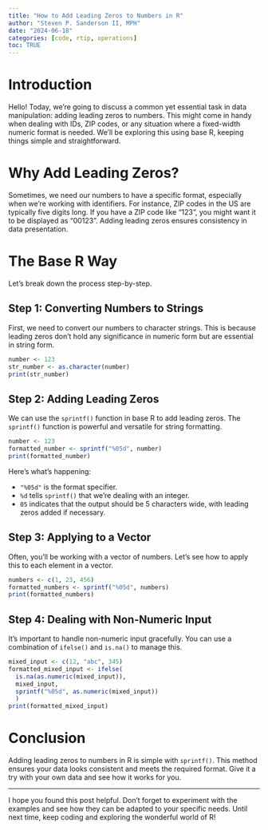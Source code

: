 ```yaml
---
title: "How to Add Leading Zeros to Numbers in R"
author: "Steven P. Sanderson II, MPH"
date: "2024-06-18"
categories: [code, rtip, operations]
toc: TRUE
---
```


# Introduction

Hello! Today, we're going to discuss a common yet essential task in data manipulation: adding leading zeros to numbers. This might come in handy when dealing with IDs, ZIP codes, or any situation where a fixed-width numeric format is needed. We'll be exploring this using base R, keeping things simple and straightforward.

# Why Add Leading Zeros?

Sometimes, we need our numbers to have a specific format, especially when we're working with identifiers. For instance, ZIP codes in the US are typically five digits long. If you have a ZIP code like "123", you might want it to be displayed as "00123". Adding leading zeros ensures consistency in data presentation.

# The Base R Way

Let's break down the process step-by-step.

## Step 1: Converting Numbers to Strings

First, we need to convert our numbers to character strings. This is because leading zeros don't hold any significance in numeric form but are essential in string form.

```r
number <- 123
str_number <- as.character(number)
print(str_number)
```

## Step 2: Adding Leading Zeros

We can use the `sprintf()` function in base R to add leading zeros. The `sprintf()` function is powerful and versatile for string formatting.

```r
number <- 123
formatted_number <- sprintf("%05d", number)
print(formatted_number)
```

Here’s what’s happening:

-   `"%05d"` is the format specifier.
-   `%d` tells `sprintf()` that we're dealing with an integer.
-   `05` indicates that the output should be 5 characters wide, with leading zeros added if necessary.

## Step 3: Applying to a Vector

Often, you’ll be working with a vector of numbers. Let’s see how to apply this to each element in a vector.

```r
numbers <- c(1, 23, 456)
formatted_numbers <- sprintf("%05d", numbers)
print(formatted_numbers)
```

## Step 4: Dealing with Non-Numeric Input

It’s important to handle non-numeric input gracefully. You can use a combination of `ifelse()` and `is.na()` to manage this.

```r
mixed_input <- c(12, "abc", 345)
formatted_mixed_input <- ifelse(
  is.na(as.numeric(mixed_input)), 
  mixed_input, 
  sprintf("%05d", as.numeric(mixed_input))
  )
print(formatted_mixed_input)
```

# Conclusion

Adding leading zeros to numbers in R is simple with `sprintf()`. This method ensures your data looks consistent and meets the required format. Give it a try with your own data and see how it works for you.

---

I hope you found this post helpful. Don’t forget to experiment with the examples and see how they can be adapted to your specific needs. Until next time, keep coding and exploring the wonderful world of R!